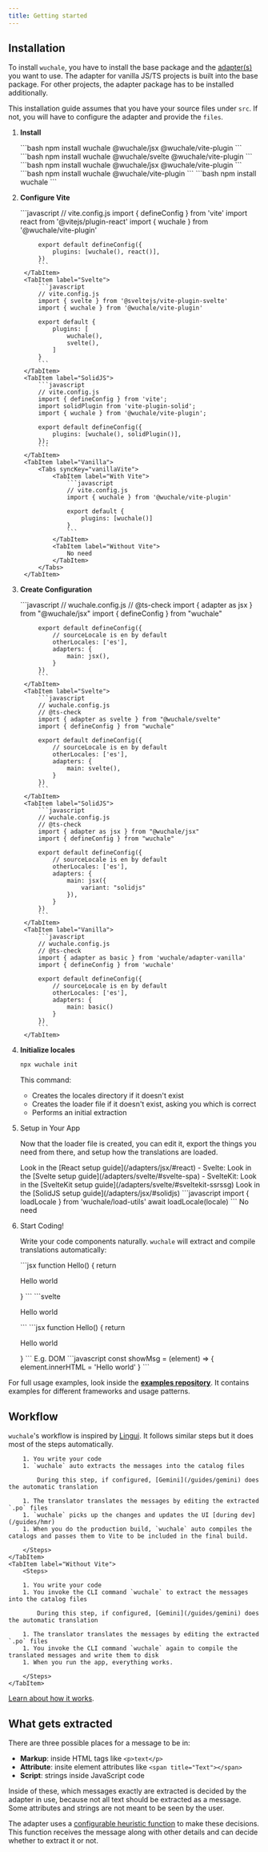 ```yaml
---
title: Getting started
---
```


## Installation

To install `wuchale`, you have to install the base package and the
[adapter(s)](/concepts/adapters) you want to use. The adapter for vanilla JS/TS
projects is built into the base package. For other projects, the adapter
package has to be installed additionally.

This installation guide assumes that you have your source files under `src`. If
not, you will have to configure the adapter and provide the `files`.


<Steps>

1. **Install**

    <Tabs syncKey="adapter">
        <TabItem label="React">
            ```bash
            npm install wuchale @wuchale/jsx @wuchale/vite-plugin
            ```
        </TabItem>
        <TabItem label="Svelte">
            ```bash
            npm install wuchale @wuchale/svelte @wuchale/vite-plugin
            ```
        </TabItem>
        <TabItem label="SolidJS">
            ```bash
            npm install wuchale @wuchale/jsx @wuchale/vite-plugin
            ```
        </TabItem>
        <TabItem label="Vanilla">
            <Tabs syncKey="vanillaVite">
                <TabItem label="With Vite">
                    ```bash
                    npm install wuchale @wuchale/vite-plugin
                    ```
                </TabItem>
                <TabItem label="Without Vite">
                    ```bash
                    npm install wuchale
                    ```
                </TabItem>
            </Tabs>
        </TabItem>
    </Tabs>

2. **Configure Vite**

    <Tabs syncKey="adapter">
        <TabItem label="React">
            ```javascript
            // vite.config.js
            import { defineConfig } from 'vite'
            import react from '@vitejs/plugin-react'
            import { wuchale } from '@wuchale/vite-plugin'

            export default defineConfig({
                plugins: [wuchale(), react()],
            })
            ```
        </TabItem>
        <TabItem label="Svelte">
            ```javascript
            // vite.config.js
            import { svelte } from '@sveltejs/vite-plugin-svelte'
            import { wuchale } from '@wuchale/vite-plugin'
            
            export default {
                plugins: [
                    wuchale(),
                    svelte(),
                ]
            }
            ```
        </TabItem>
        <TabItem label="SolidJS">
            ```javascript
            // vite.config.js
            import { defineConfig } from 'vite';
            import solidPlugin from 'vite-plugin-solid';
            import { wuchale } from '@wuchale/vite-plugin';

            export default defineConfig({
                plugins: [wuchale(), solidPlugin()],
            });
            ```
        </TabItem>
        <TabItem label="Vanilla">
            <Tabs syncKey="vanillaVite">
                <TabItem label="With Vite">
                    ```javascript
                    // vite.config.js
                    import { wuchale } from '@wuchale/vite-plugin'

                    export default {
                        plugins: [wuchale()]
                    }
                    ```
                </TabItem>
                <TabItem label="Without Vite">
                    No need
                </TabItem>
            </Tabs>
        </TabItem>
    </Tabs>

3. **Create Configuration**

    <Tabs syncKey="adapter">
        <TabItem label="React">
            ```javascript
            // wuchale.config.js
            // @ts-check
            import { adapter as jsx } from "@wuchale/jsx"
            import { defineConfig } from "wuchale"

            export default defineConfig({
                // sourceLocale is en by default
                otherLocales: ['es'],
                adapters: {
                    main: jsx(),
                }
            })
            ```
        </TabItem>
        <TabItem label="Svelte">
            ```javascript
            // wuchale.config.js
            // @ts-check
            import { adapter as svelte } from "@wuchale/svelte"
            import { defineConfig } from "wuchale"

            export default defineConfig({
                // sourceLocale is en by default
                otherLocales: ['es'],
                adapters: {
                    main: svelte(),
                }
            })
            ```
        </TabItem>
        <TabItem label="SolidJS">
            ```javascript
            // wuchale.config.js
            // @ts-check
            import { adapter as jsx } from "@wuchale/jsx"
            import { defineConfig } from "wuchale"

            export default defineConfig({
                // sourceLocale is en by default
                otherLocales: ['es'],
                adapters: {
                    main: jsx({
                        variant: "solidjs"
                    }),
                }
            })
            ```
        </TabItem>
        <TabItem label="Vanilla">
            ```javascript
            // wuchale.config.js
            // @ts-check
            import { adapter as basic } from 'wuchale/adapter-vanilla'
            import { defineConfig } from 'wuchale'

            export default defineConfig({
                // sourceLocale is en by default
                otherLocales: ['es'],
                adapters: {
                    main: basic()
                }
            })
            ```
        </TabItem>
    </Tabs>

4. **Initialize locales**

    ```bash
    npx wuchale init
    ```

    This command:

    - Creates the locales directory if it doesn't exist
    - Creates the loader file if it doesn't exist, asking you which is correct
    - Performs an initial extraction

5. Setup in Your App

    Now that the loader file is created, you can edit it, export the things you
    need from there, and setup how the translations are loaded.

    <Tabs syncKey="adapter">
        <TabItem label="React">
            Look in the [React setup guide](/adapters/jsx/#react)
        </TabItem>
        <TabItem label="Svelte">
            - Svelte: Look in the [Svelte setup guide](/adapters/svelte/#svelte-spa)
            - SvelteKit: Look in the [SvelteKit setup guide](/adapters/svelte/#sveltekit-ssrssg)
        </TabItem>
        <TabItem label="SolidJS">
            Look in the [SolidJS setup guide](/adapters/jsx/#solidjs)
        </TabItem>
        <TabItem label="Vanilla">
            <Tabs syncKey="vanillaVite">
                <TabItem label="With Vite">
                    ```javascript
                    import { loadLocale } from 'wuchale/load-utils'
                    await loadLocale(locale)
                    ```
                </TabItem>
                <TabItem label="Without Vite">
                    No need
                </TabItem>
            </Tabs>
        </TabItem>
    </Tabs>

6. Start Coding!

    Write your code components naturally. `wuchale` will extract and compile
    translations automatically:

    <Tabs syncKey="adapter">
        <TabItem label="React">
            ```jsx
            function Hello() {
                return <p>Hello world</p>
            }
            ```
        </TabItem>
        <TabItem label="Svelte">
            ```svelte
            <p>Hello world</p>
            ```
        </TabItem>
        <TabItem label="SolidJS">
            ```jsx
            function Hello() {
                return <p>Hello world</p>
            }
            ```
        </TabItem>
        <TabItem label="Vanilla">
            E.g. DOM
            ```javascript
            const showMsg = (element) => {
                element.innerHTML = 'Hello world'
            }
            ```
        </TabItem>
    </Tabs>

</Steps>

For full usage examples, look inside the **<a
href="https://github.com/wuchalejs/examples" target="_blank">examples
repository</a>**. It contains examples for different frameworks and usage
patterns.

## Workflow

`wuchale`'s workflow is inspired by [Lingui](https://lingui.dev/). It follows
similar steps but it does most of the steps automatically.

<Tabs>
    <TabItem label="With Vite">
        <Steps>

        1. You write your code
        1. `wuchale` auto extracts the messages into the catalog files

            During this step, if configured, [Gemini](/guides/gemini) does the automatic translation

        1. The translator translates the messages by editing the extracted `.po` files
        1. `wuchale` picks up the changes and updates the UI [during dev](/guides/hmr)
        1. When you do the production build, `wuchale` auto compiles the catalogs and passes them to Vite to be included in the final build.

        </Steps>
    </TabItem>
    <TabItem label="Without Vite">
        <Steps>

        1. You write your code
        1. You invoke the CLI command `wuchale` to extract the messages into the catalog files

            During this step, if configured, [Gemini](/guides/gemini) does the automatic translation

        1. The translator translates the messages by editing the extracted `.po` files
        1. You invoke the CLI command `wuchale` again to compile the translated messages and write them to disk
        1. When you run the app, everything works.

        </Steps>
    </TabItem>
</Tabs>

[Learn about how it works](/concepts/howitworks).

## What gets extracted

There are three possible places for a message to be in:

- **Markup**: inside HTML tags like `<p>text</p>`
- **Attribute**: insite element attributes like `<span title="Text"></span>`
- **Script**: strings inside JavaScript code

Inside of these, which messages exactly are extracted is decided by the adapter in
use, because not all text should be extracted as a message. Some
attributes and strings are not meant to be seen by the user.

The adapter uses a [configurable heuristic
function](/reference/adapter-common#heuristic) to make these decisions. This
function receives the message along with other details and can decide whether
to extract it or not.
